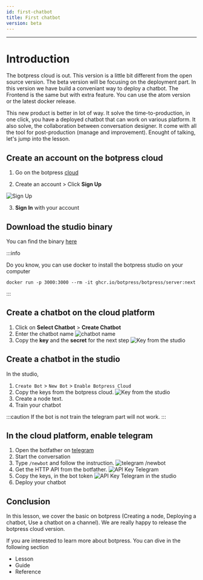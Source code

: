 ```yaml
---
id: first-chatbot
title: First chatbot
version: beta
---
```


--------------------

# Introduction

The botpress cloud is out. This version is a little bit different from the open source version. The beta version will be focusing on the deployment part. In this version we have build a conveniant way to deploy a chatbot. The Frontend is the same but with extra feature. You can use the atom version or the latest docker release. 

This new product is better in lot of way. It solve the time-to-production, in one click, you have a deployed chatbot that can work on various platform. It also solve, the collaboration between conversation designer. It come with all the tool for post-production (manage and improvement). Enought of talking, let's jump into the lesson. 


## Create an account on the botpress cloud

1. Go on the botpress [cloud](https://app.botpress.dev)

2. Create an account > Click **Sign Up**

![Sign Up](/assets/cloud/login.png)

3. **Sign In** with your account

## Download the studio binary

You can find the binary [here](botpress.com/download)

:::info

Do you know, you can use docker to install the botpress studio on your computer
```
docker run -p 3000:3000 --rm -it ghcr.io/botpress/botpress/server:next
```
:::

## Create a chatbot on the cloud platform

1. Click on **Select Chatbot** > **Create Chatbot**
2. Enter the chatbot name
![chatbot name](/assets/cloud/first-chatbot.jpg)
3. Copy the **key** and the **secret** for the next step
![Key from the studio](/assets/cloud/cloud-key.png)

## Create a chatbot in the studio

In the studio,  

1. `Create Bot` > `New Bot` > `Enable Botpress Cloud`
2. Copy the keys from the botpress cloud.
![Key from the studio](/assets/cloud/studio-key.png)
3. Create a node text.
4. Train your chatbot

:::caution
If the bot is not train the telegram part will not work.
:::

## In the cloud platform, enable telegram

1. Open the botfather on [telegram](https://t.me/botfather)
2. Start the conversation
3. Type `/newbot` and follow the instruction.
![telegram /newbot](/assets/cloud/telegram.png)
4. Get the HTTP API from the botfather.
![API Key Telegram](/assets/cloud/api-key-telegram.png)
5. Copy the keys, in the bot token 
![API Key Telegram in the studio](/assets/cloud/api-key-telegram-studio.png)
6. Deploy your chatbot

## Conclusion

In this lesson, we cover the basic on botpress (Creating a node, Deploying a chatbot, Use a chatbot on a channel). We are really happy to release the botpress cloud version. 

If you are interested to learn more about botpress. You can dive in the following section 

- Lesson
- Guide
- Reference
